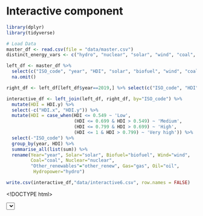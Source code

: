 # Interactive component

```r
library(dplyr)
library(tidyverse)
```

```r
# Load Data
master_df <- read.csv(file = "data/master.csv")
distinct_energy_vars <- c("hydro", "nuclear", "solar", "wind", "coal", "gas", "oil", "biofuel", "other_renew")

left_df <- master_df %>%
  select(c("ISO_code", "year", "HDI", "solar", "biofuel", "wind", "coal", "nuclear", "other_renew", "gas", "oil", "hydro")) %>%
  na.omit()

right_df <- left_df[left_df$year==2019,] %>% select(c("ISO_code", "HDI"))

interactive_df <- left_join(left_df, right_df, by="ISO_code") %>%
  mutate(HDI = HDI.y) %>%
  select(-c("HDI.x", "HDI.y")) %>%
  mutate(HDI = case_when(HDI <= 0.549 ~ 'Low',
                         (HDI <= 0.699 & HDI > 0.549) ~ 'Medium',
                         (HDI <= 0.799 & HDI > 0.699) ~ 'High',
                         (HDI <= 1 & HDI > 0.799) ~ 'Very high')) %>%
  select(-"ISO_code") %>%
  group_by(year, HDI) %>%
  summarise_all(list(sum)) %>%
  rename(Year="year", Solar="solar", Biofuel="biofuel", Wind="wind",
         Coal="coal", Nuclear="nuclear", 
         "Other_renewables"="other_renew", Gas="gas", Oil="oil",
          Hydropower="hydro")

write.csv(interactive_df,"data/interactive6.csv", row.names = FALSE)
```


<!DOCTYPE html>
<meta charset="utf-8" />

<!-- Load d3.js -->
<script src="https://d3js.org/d3.v7.js"></script>

<!-- Create a div where the graph will take place -->
<div id="my_dataviz"></div>

<!-- Initialize a select button -->
<select id="HDI_category"></select>

<script>
  // set the dimensions and margins of the graph
  const margin = { top: 60, right: 230, bottom: 50, left: 50 },
    width = 660 - margin.left - margin.right,
    height = 400 - margin.top - margin.bottom;

  // append the svg object to the body of the page
  const svg = d3
    .select("#my_dataviz")
    .append("svg")
    .attr("width", width + margin.left + margin.right)
    .attr("height", height + margin.top + margin.bottom)
    .append("g")
    .attr("transform", `translate(${margin.left}, ${margin.top})`);

  // Parse the Data
  d3.csv(
    "https://raw.githubusercontent.com/AntoninVidon/energyhumandevelopment/main/data/interactive6.csv"
  ).then(function (data) {
    // List of groups (here I have one group per column)
    const allGroup = new Set(data.map((d) => d.HDI));

    // add the options to the button
    d3.select("#HDI_category")
      .selectAll("myOptions")
      .data(allGroup)
      .enter()
      .append("option")
      .text(function (d) {
        return d;
      }) // text showed in the menu
      .attr("value", function (d) {
        return d;
      }); // corresponding value returned by the button

    // store old data
    old_data = data
    data = old_data.filter(function (d) {
      return d.HDI == "Medium";
    });

    //////////
    // GENERAL //
    //////////

    // List of groups = header of the csv files
    //const keys = data.columns.slice(1)
    const keys = [
      "Solar",
      "Biofuel",
      "Wind",
      "Coal",
      "Nuclear",
      "Other_renewables",
      "Gas",
      "Oil",
      "Hydropower",
    ];

    // color palette
    const color = d3
      .scaleOrdinal()
      .domain(keys)
      .range([
        "#eabc35",
        "#8d9e2b",
        "#7cabcb",
        "#645f55",
        "#c0b879",
        "#d0d890",
        "#b18781",
        "black",
        "#1e7991",
      ]);

    //stack the data?
    const stackedData = d3.stack().keys(keys)(data);

    //////////
    // AXIS //
    //////////

    // Add X axis
    const x = d3
      .scaleLinear()
      .domain(
        d3.extent(data, function (d) {
          return d.Year;
        })
      )
      .range([0, width]);
    const xAxis = svg
      .append("g")
      .attr("transform", `translate(0, ${height})`)
      .call(d3.axisBottom(x).ticks(5));

    // Add X axis label:
    svg
      .append("text")
      .attr("text-anchor", "end")
      .attr("x", width)
      .attr("y", height + 40)
      .text("Time (year)");

    // Add Y axis label:
    svg
      .append("text")
      .attr("text-anchor", "end")
      .attr("x", 0)
      .attr("y", -20)
      .text("Energy consumption split for the selected HDI range")
      .attr("text-anchor", "start");

    // Add Y axis
    const y = d3
      .scaleLinear()
      .domain([
        0,
        d3.max(data, function (d) {
          return (
            +d.Hydropower +
            +d.Nuclear +
            +d.Solar +
            +d.Wind +
            +d.Coal +
            +d.Gas +
            +d.Oil +
            +d.Biofuel +
            +d.Other_renewables
          );
        }) * 1.2,
      ])
      .range([height, 0]);
    const yAxis = svg
      .append("g")
      .attr("transform", `translate(0, 0)`)
      .call(d3.axisLeft(y).ticks(5));

    //////////
    // BRUSHING AND CHART //
    //////////

    // Add a clipPath: everything out of this area won't be drawn.
    const clip = svg
      .append("defs")
      .append("svg:clipPath")
      .attr("id", "clip")
      .append("svg:rect")
      .attr("width", width)
      .attr("height", height)
      .attr("x", 0)
      .attr("y", 0);

    // Add brushing
    const brush = d3
      .brushX() // Add the brush feature using the d3.brush function
      .extent([
        [0, 0],
        [width, height],
      ]) // initialise the brush area: start at 0,0 and finishes at width,height: it means I select the whole graph area
      .on("end", updateChart); // Each time the brush selection changes, trigger the 'updateChart' function
        
    // Create the scatter variable: where both the circles and the brush take place
    const areaChart = svg.append("g").attr("clip-path", "url(#clip)");

    // Area generator
    const area = d3.area()
      .x(function (d) {
        return x(d.data.Year);
      })
      .y0(function (d) {
        return y(d[0]);
      })
      .y1(function (d) {
        return y(d[1]);
      });

    // Show the areas
    areaChart
      .selectAll("mylayers")
      .data(stackedData)
      .join("path")
      .attr("class", function (d) {
        return "myArea " + d.key;
      })
      .style("fill", function (d) {
        return color(d.key);
      })
      .attr("d", area);

    // Add the brushing
    areaChart.append("g").attr("class", "brush").call(brush);

    let idleTimeout;
    function idled() {
      idleTimeout = null;
    }

    // A function that update the chart for given boundaries
    function updateChart(event, d) {
      extent = event.selection;

      // If no selection, back to initial coordinate. Otherwise, update X axis domain
      if (!extent) {
        if (!idleTimeout) return (idleTimeout = setTimeout(idled, 350)); // This allows to wait a little bit
        x.domain(
          d3.extent(data, function (d) {
            return d.Year;
          })
        );
      } else {
        x.domain([x.invert(extent[0]), x.invert(extent[1])]);
        areaChart.select(".brush").call(brush.move, null); // This remove the grey brush area as soon as the selection has been done
      }

      // Update axis and area position
      xAxis.transition().duration(1000).call(d3.axisBottom(x).ticks(5));
      areaChart.selectAll("path").transition().duration(1000).attr("d", area);
    }

    // A function that update the chart
    function update(selectedGroup) {
      //stack the data?

      // get new data
      data = old_data.filter(function (d) {
        return d.HDI == selectedGroup;
      });

      const stackedData = d3.stack().keys(keys)(data);

      // set new y domain according to the new data
      y.domain([
        0,
        d3.max(data, function (d) {
          return (
            +d.Hydropower +
            +d.Nuclear +
            +d.Solar +
            +d.Wind +
            +d.Coal +
            +d.Gas +
            +d.Oil +
            +d.Biofuel +
            +d.Other_renewables
          );
        }),
      ]);

      // update y axis
      yAxis.transition().duration(1000).call(d3.axisLeft(y).ticks(5));
      // update areaChart

      //console.log(data);

    areaChart.selectAll("path").remove();
    areaChart
        .selectAll("mylayers")
        .data(stackedData)
        .join("path")
        .transition()
        .duration(1000)
        .attr("class", function (d) {
          return "myArea " + d.key;
        })
        .style("fill", function (d) {
          return color(d.key);
        })
        .attr("d", area);
    
    
    }

    //////////
    // HIGHLIGHT GROUP //
    //////////

    // What to do when one group is hovered
    const highlight = function (event, d) {
      // reduce opacity of all groups
      d3.selectAll(".myArea").style("opacity", 0.1);
      // expect the one that is hovered
      d3.select("." + d).style("opacity", 1);
    };

    // And when it is not hovered anymore
    const noHighlight = function (event, d) {
      d3.selectAll(".myArea").style("opacity", 1);
    };

    //////////
    // LEGEND //
    //////////

    // Add one dot in the legend for each name.
    const size = 20;
    svg
      .selectAll("myrect")
      .data(keys)
      .join("rect")
      .attr("x", 400)
      .attr("y", function (d, i) {
        return 10 + i * (size + 5);
      }) // 100 is where the first dot appears. 25 is the distance between dots
      .attr("width", size)
      .attr("height", size)
      .style("fill", function (d) {
        return color(d);
      })
      .on("mouseover", highlight)
      .on("mouseleave", noHighlight);

    // Add one dot in the legend for each name.
    svg
      .selectAll("mylabels")
      .data(keys)
      .join("text")
      .attr("x", 400 + size * 1.2)
      .attr("y", function (d, i) {
        return 10 + i * (size + 5) + size / 2;
      }) // 100 is where the first dot appears. 25 is the distance between dots
      .style("fill", function (d) {
        return color(d);
      })
      .text(function (d) {
        return d;
      })
      .attr("text-anchor", "left")
      .style("alignment-baseline", "middle")
      .on("mouseover", highlight)
      .on("mouseleave", noHighlight);

    // When the button is changed, run the updateChart function
    d3.select("#HDI_category").on("change", function (event, d) {
      // recover the option that has been chosen
      const selectedOption = d3.select(this).property("value");
      // run the updateChart function with this selected option
      update(selectedOption);
    });
  });
</script>

